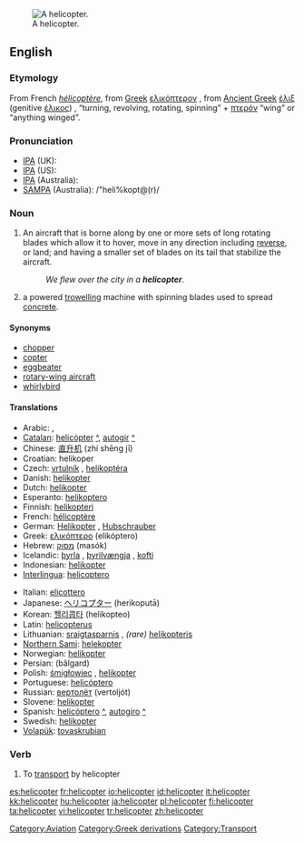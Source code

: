 [[Image:Bell 206L3 (D-HASA).jpg|thumb|right|A helicopter.]]
==English==

===Etymology===
From French ''[[hélicoptère]]'', from [[Greek]] [[ελικόπτερον]] {{italbrac|helikopteron}}, from [[Ancient Greek]] [[έλιξ]] (genitive [[έλικος]]) {{italbrac|helix}}, {{italbrac|helikos}} “turning, revolving, rotating, spinning” + [[πτερόν]] {{italbrac|pteron}} “wing” or “anything winged”.

===Pronunciation===
* [[w:IPA|IPA]] (UK): {{IPAchar|/ˈheliˌkɒptə(r)/}}
* [[w:IPA|IPA]] (US): {{IPAchar|/ˈhɛlɪˌkɔptəɻ/}}
* [[w:IPA|IPA]] (Australia): {{IPAchar|/ˈheliˌkoptə(r)/}}
* [[w:SAMPA|SAMPA]] (Australia): /"heli%kopt@(r)/

===Noun===
{{en-noun}}

# An aircraft that is borne along by one or more sets of long rotating blades which allow it to hover, move in any direction including [[reverse]], or land; and having a smaller set of blades on its tail that stabilize the aircraft.
#: ''We flew over the city in a '''helicopter'''''.
# a powered [[trowel]]ling machine with spinning blades used to spread [[concrete]].

====Synonyms====
* [[chopper]] {{italbrac|informal}}
* [[copter]] {{italbrac|informal}}
* [[eggbeater]] {{italbrac|slang}}
* [[rotary-wing aircraft]] {{italbrac|technical}}
* [[whirlybird]] {{italbrac|slang}}

====Translations====
{{trans-top|aircraft}}
* Arabic: {{Arab|[[طائرة عامودية]]}} {{unicode|(ʈā’ira ʕamudíyya)}} {{f}}, {{Arab|[[هليكوبتر]]}} {{unicode|(hélikobtar)}} {{m}}
* [[Catalan]]: [[helicòpter]] {{m}} [[:ca:helicòpter|^]], [[autogir]] {{m}} [[:ca:autogir|^]]
* Chinese: [[直升机]] (zhí shēng jī)
* Croatian: helikoper {{m}}
* Czech: [[vrtulník]] {{m}}, [[helikoptéra]] {{f}}
* Danish: [[helikopter]]
* Dutch: [[helikopter]] {{m}}
* Esperanto: [[helikoptero]]
* Finnish: [[helikopteri]]
* French: [[hélicoptère]] {{m}}
* German: [[Helikopter]] {{m}}, [[Hubschrauber]] {{m}}
* Greek: [[ελικόπτερο]] (elikóptero) {{n}}
* Hebrew: [[מסוק]] (masók) {{m}}
* Icelandic: [[þyrla]] {{f}}, [[þyrilvængja]] {{f}} {{italbrac|obsolete}}, [[kofti]] {{m}} {{italbrac|obsolete}}
* Indonesian: [[helikopter]]
* [[Interlingua]]: [[helicoptero]]
{{trans-mid}}
* Italian: [[elicottero]] {{m}}
* Japanese: [[ヘリコプター]] (herikoputā)
* Korean: [[헬리콥타]] (helikopteo)
* Latin: [[helicopterus]] {{m}}
* Lithuanian: [[sraigtasparnis]] {{m}}, ''(rare)'' [[helikopteris]] {{m}}
* [[Northern Sami]]: [[helekopter]]
* Norwegian: [[helikopter]] {{n}}
* Persian: {{fa-Arab|[[بالگرد]]}} (bâlgard)
* Polish: [[śmigłowiec]] {{m}}, [[helikopter]] {{m}}
* Portuguese: [[helicóptero]] {{m}}
* Russian: [[вертолёт]] (vertoljót) {{m}}
* Slovene: [[helikopter]] {{m}}
* Spanish: [[helicóptero]] {{m}} [[:es:helicóptero|^]], [[autogiro]] {{m}} [[:es:autogiro|^]]
* Swedish: [[helikopter]] {{c}}
* [[Volapük]]: [[tovaskrubian]]
{{trans-bottom}}

===Verb===
{{en-verb}}

# To [[transport]] by helicopter

[[Category:Aviation]]
[[Category:Greek derivations]]
[[Category:Transport]]

[[es:helicopter]]
[[fr:helicopter]]
[[io:helicopter]]
[[id:helicopter]]
[[it:helicopter]]
[[kk:helicopter]]
[[hu:helicopter]]
[[ja:helicopter]]
[[pl:helicopter]]
[[fi:helicopter]]
[[ta:helicopter]]
[[vi:helicopter]]
[[tr:helicopter]]
[[zh:helicopter]]